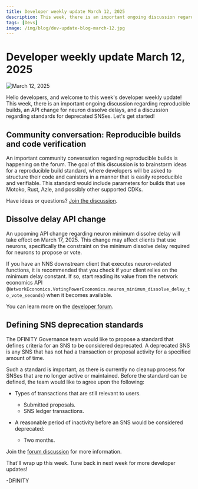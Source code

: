 ```yaml
---
title: Developer weekly update March 12, 2025
description: This week, there is an important ongoing discussion regarding reproducible builds, an API change for neuron dissolve delays, and a discussion regarding standards for deprecated SNSes.
tags: [Devs]
image: /img/blog/dev-update-blog-march-12.jpg
---
```


# Developer weekly update March 12, 2025

![March 12, 2025](../../static/img/blog/dev-update-blog-march-12.jpg)

Hello developers, and welcome to this week's developer weekly update! This week, there is an important ongoing discussion regarding reproducible builds, an API change for neuron dissolve delays, and a discussion regarding standards for deprecated SNSes. Let's get started!

## Community conversation: Reproducible builds and code verification

An important community conversation regarding reproducible builds is happening on the forum. The goal of this discussion is to brainstorm ideas for a reproducible build standard, where developers will be asked to structure their code and canisters in a manner that is easily reproducible and verifiable. This standard would include parameters for builds that use Motoko, Rust, Azle, and possibly other supported CDKs.

Have ideas or questions? [Join the discussion](https://forum.dfinity.org/t/lets-discuss-reproducible-builds-and-code-verification-once-again/41918).

## Dissolve delay API change

An upcoming API change regarding neuron minimum dissolve delay will take effect on March 17, 2025. This change may affect clients that use neurons, specifically the constraint on the minimum dissolve delay required for neurons to propose or vote.

If you have an NNS downstream client that executes neuron-related functions, it is recommended that you check if your client relies on the minimum delay constant. If so, start reading its value from the network economics API (`NetworkEconomics.VotingPowerEconomics.neuron_minimum_dissolve_delay_to_vote_seconds`) when it becomes available.

You can learn more on the [developer forum](https://forum.dfinity.org/t/api-change-neuron-minimum-dissolve-delay-constraint-update-release-eta-march-17-2025/42100).

## Defining SNS deprecation standards

The DFINITY Governance team would like to propose a standard that defines criteria for an SNS to be considered deprecated. A deprecated SNS is any SNS that has not had a transaction or proposal activity for a specified amount of time.

Such a standard is important, as there is currently no cleanup process for SNSes that are no longer active or maintained. Before the standard can be defined, the team would like to agree upon the following:

- Types of transactions that are still relevant to users.
    - Submitted proposals.
    - SNS ledger transactions.

- A reasonable period of inactivity before an SNS would be considered deprecated:
    - Two months.

Join the [forum discussion](https://forum.dfinity.org/t/defining-deprecated-snss/42105) for more information.

That'll wrap up this week. Tune back in next week for more developer updates!

-DFINITY

